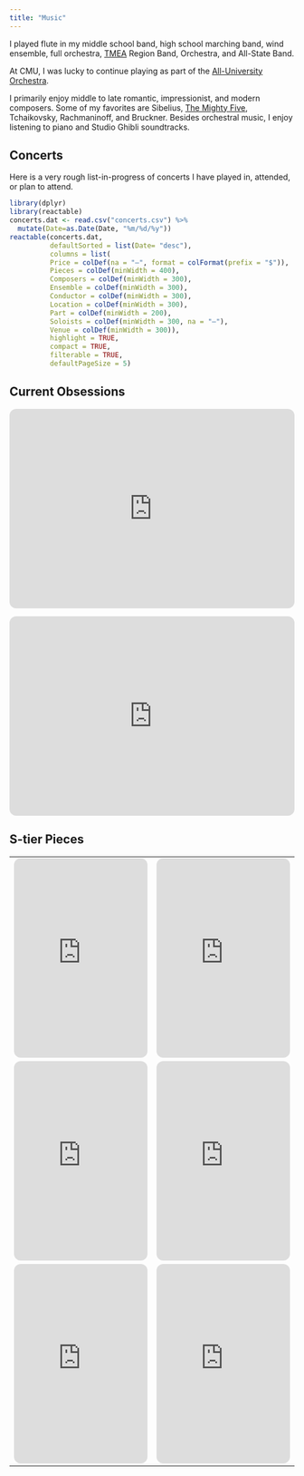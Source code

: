```yaml
---
title: "Music"
---
```


I played flute in my middle school band, high school marching band, wind ensemble, full orchestra, <a href=https://www.tmea.org/band/>TMEA</a> Region Band, Orchestra, and All-State Band. 

At CMU, I was lucky to continue playing as part of the <a href=http://alluniversityorchestra.org/>All-University Orchestra</a>. 

I primarily enjoy middle to late romantic, impressionist, and modern composers. Some of my favorites are Sibelius, <a href=https://en.wikipedia.org/wiki/The_Five_(composers)>The Mighty Five</a>, Tchaikovsky, Rachmaninoff, and Bruckner. Besides orchestral music, I enjoy listening to piano and Studio Ghibli soundtracks. 

## Concerts 

Here is a very rough list-in-progress of concerts I have played in, attended, or plan to attend. 
```r
library(dplyr)
library(reactable)
concerts.dat <- read.csv("concerts.csv") %>% 
  mutate(Date=as.Date(Date, "%m/%d/%y"))
reactable(concerts.dat, 
          defaultSorted = list(Date= "desc"), 
          columns = list(
          Price = colDef(na = "–", format = colFormat(prefix = "$")), 
          Pieces = colDef(minWidth = 400), 
          Composers = colDef(minWidth = 300), 
          Ensemble = colDef(minWidth = 300), 
          Conductor = colDef(minWidth = 300), 
          Location = colDef(minWidth = 300), 
          Part = colDef(minWidth = 200), 
          Soloists = colDef(minWidth = 300, na = "–"), 
          Venue = colDef(minWidth = 300)), 
          highlight = TRUE, 
          compact = TRUE, 
          filterable = TRUE, 
          defaultPageSize = 5)
```


## Current Obsessions 

<div>
  <iframe style="border-radius:12px" src="https://open.spotify.com/embed/album/3XOFx2A5iGm3L99jxWPexS?utm_source=generator" width="100%" height="352" frameBorder="0" allowfullscreen="" allow="autoplay; clipboard-write; encrypted-media; fullscreen; picture-in-picture" loading="lazy"></iframe>
</div>

<iframe style="border-radius:12px" src="https://open.spotify.com/embed/album/1AMFO2rMwxrPIYT4ZX4mlB?utm_source=generator" width="100%" height="352" frameBorder="0" allowfullscreen="" allow="autoplay; clipboard-write; encrypted-media; fullscreen; picture-in-picture" loading="lazy"></iframe>

## S-tier Pieces 

<table style="width: 100%;">
  <tr>
    <td>
      <iframe style="border-radius:12px" src="https://open.spotify.com/embed/track/1dpMBUYVpXj1tWLT4eEO7S?utm_source=generator" width="100%" height="352" frameBorder="0" allowfullscreen="" allow="autoplay; clipboard-write; encrypted-media; fullscreen; picture-in-picture" loading="lazy"></iframe>
    </td>
    <td>
      <iframe style="border-radius:12px" src="https://open.spotify.com/embed/album/0v3T6fPnrptRXOrd854hIl?utm_source=generator" width="100%" height="352" frameBorder="0" allowfullscreen="" allow="autoplay; clipboard-write; encrypted-media; fullscreen; picture-in-picture" loading="lazy"></iframe>
    </td>
  </tr>
  <tr>
    <td>
      <iframe style="border-radius:12px" src="https://open.spotify.com/embed/album/1ROWEd9Ni60Rcf3KC9w51h?utm_source=generator" width="100%" height="352" frameBorder="0" allowfullscreen="" allow="autoplay; clipboard-write; encrypted-media; fullscreen; picture-in-picture" loading="lazy"></iframe>
    </td>
    <td>
      <iframe style="border-radius:12px" src="https://open.spotify.com/embed/album/13tToAeuqyGGdSm0XfWg7V?utm_source=generator" width="100%" height="352" frameBorder="0" allowfullscreen="" allow="autoplay; clipboard-write; encrypted-media; fullscreen; picture-in-picture" loading="lazy"></iframe>
    </td>
  </tr>
  <tr>
    <td>
      <iframe style="border-radius:12px" src="https://open.spotify.com/embed/album/6dbXY2pTfsTukuZ1nTGBsd?utm_source=generator" width="100%" height="352" frameBorder="0" allowfullscreen="" allow="autoplay; clipboard-write; encrypted-media; fullscreen; picture-in-picture" loading="lazy"></iframe>
    </td>
    <td>
      <iframe style="border-radius:12px" src="https://open.spotify.com/embed/track/0NwyxchEawg8eL8EO2A1DZ?utm_source=generator" width="100%" height="352" frameBorder="0" allowfullscreen="" allow="autoplay; clipboard-write; encrypted-media; fullscreen; picture-in-picture" loading="lazy"></iframe>
    </td>
  </tr>
</table>





